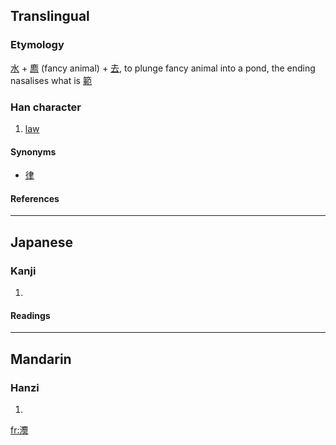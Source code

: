 {{see|法}}

==Translingual==
===Etymology===
[[水]] + [[廌]] (fancy animal) + [[去]], to plunge fancy animal into a pond, the ending nasalises what is [[範]]
===Han character===
{{Han char|rn=85|rad=水|as=18|sn=21|four=|canj=水戈火戈 (EIFI)}}
# [[law]]


====Synonyms====
* [[律]]
====References====
{{Han ref|kx=0662.340|dkj=18757|dj=1071.290|hdz=31793.110|uh=704B|ud=28747}}

----
==Japanese==
===Kanji===
{{ja-kanji|grade=|rs=水18}}
# {{defn|Japanese}} 
====Readings====
{{ja-readings|on=[[ほう]] (hō), [[はっ]] (hat), [[ほっ]] (hot)|kun=[[のり]] (nori)}}

----
==Mandarin==
===Hanzi===
{{cmn-hanzi|pin=[[fǎ]] (fa3)|wg=fa<sup>3</sup>}}
# {{defn|Mandarin}}

[[fr:灋]]